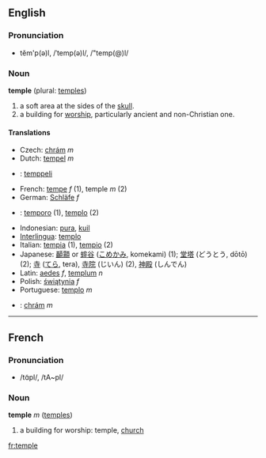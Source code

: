 ==English==
===Pronunciation===
*tĕm'p(ə)l, /ˈtemp(ə)l/, /"temp(@)l/

===Noun===
'''temple''' (plural: [[temples]])

# a soft area at the sides of the [[skull]].
# a building for [[worship]], particularly ancient and non-Christian one.

====Translations====
*Czech: [[chrám]] ''m''
*Dutch: [[tempel]] ''m''
*{{fi}}: [[temppeli]]
*French: [[tempe]] ''f'' (1), temple ''m'' (2)
*German: [[Schläfe]] ''f''
* {{io}} :  [[temporo]] (1), [[templo]] (2)
*Indonesian: [[pura]], [[kuil]]
*[[Interlingua]]: [[templo]]
*Italian: [[tempia]] (1), [[tempio]] (2)
*Japanese: [[顳顬]] or [[蟀谷]] ([[こめかみ]], komekami) (1); [[堂塔]] (どうとう, dōtō) (2); [[寺]] ([[てら]], tera), [[寺院]] (じいん) (2), [[神殿]] (しんでん)
*Latin: [[aedes]] ''f'', [[templum]] ''n''
*Polish: [[świątynia]] ''f''
*Portuguese: [[templo]] ''m''
*{{sk}}: [[chrám#Slovak|chrám]] ''m''

----

==French==
===Pronunciation===
*/tɑ̃pl/, /tA~pl/

===Noun===
'''temple''' ''m'' ([[temples]])

# a building for worship: temple, [[church]]

[[fr:temple]]